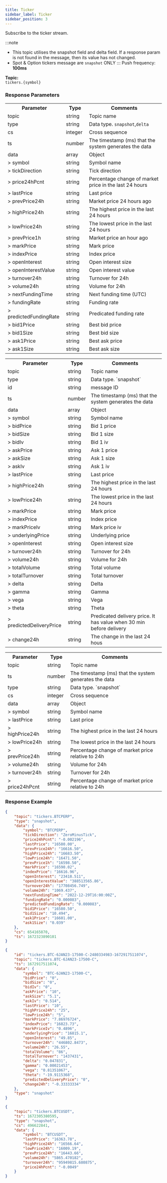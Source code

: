 ```yaml
---
title: Ticker
sidebar_label: Ticker
sidebar_position: 3
---
```



Subscribe to the ticker stream.

:::note
* This topic utilises the snapshot field and delta field. If a response param is not found in the message, then its value has not changed.
* Spot & Option tickers message are `snapshot` ONLY
:::
Push frequency: **100ms**

**Topic:**<br/>
`tickers.{symbol}`

### Response Parameters
<Tabs>
<TabItem value="future" label="Linear|Inverse" default>
    <table border="0.8">
        <tr>
            <th>Parameter</th><th>Type</th><th>Comments</th>
        </tr>
        <tr>
            <td>topic</td><td>string</td><td>Topic name</td>
        </tr>
        <tr>
            <td>type</td><td>string</td><td>Data type. <code>snapshot</code>,<code>delta</code></td>
        </tr>
        <tr>
            <td>cs</td><td>integer</td><td>Cross sequence</td>
        </tr>
        <tr>
            <td>ts</td><td>number</td><td>The timestamp (ms) that the system generates the data</td>
        </tr>
        <tr>
            <td>data</td><td>array</td><td>Object</td>
        </tr>
        <tr>
            <td>> symbol</td><td>string</td><td>Symbol name </td>
        </tr>
        <tr>
            <td>> tickDirection</td><td>string</td><td>Tick direction </td>
        </tr>
        <tr>
            <td>> price24hPcnt</td><td>string</td><td>Percentage change of market price in the last 24 hours </td>
        </tr>
        <tr>
            <td>> lastPrice</td><td>string</td><td>Last price </td>
        </tr>
        <tr>
            <td>> prevPrice24h</td><td>string</td><td>Market price 24 hours ago </td>
        </tr>
        <tr>
            <td>> highPrice24h</td><td>string</td><td>The highest price in the last 24 hours </td>
        </tr>
        <tr>
            <td>> lowPrice24h</td><td>string</td><td>The lowest price in the last 24 hours </td>
        </tr>
        <tr>
            <td>> prevPrice1h</td><td>string</td><td>Market price an hour ago </td>
        </tr>
        <tr>
            <td>> markPrice</td><td>string</td><td>Mark price </td>
        </tr>
        <tr>
            <td>> indexPrice</td><td>string</td><td>Index price </td>
        </tr>
        <tr>
            <td>> openInterest</td><td>string</td><td>Open interest size </td>
        </tr>
        <tr>
            <td>> openInterestValue</td><td>string</td><td>Open interest value </td>
        </tr>
        <tr>
            <td>> turnover24h</td><td>string</td><td>Turnover for 24h </td>
        </tr>
        <tr>
            <td>> volume24h</td><td>string</td><td>Volume for 24h </td>
        </tr>
        <tr>
            <td>> nextFundingTime</td><td>string</td><td>Next funding time (UTC) </td>
        </tr>
        <tr>
            <td>> fundingRate</td><td>string</td><td>Funding rate </td>
        </tr>
        <tr>
            <td>> predictedFundingRate</td><td>string</td><td>Predicated funding rate </td>
        </tr>
        <tr>
            <td>> bid1Price</td><td>string</td><td>Best bid price </td>
        </tr>
        <tr>
            <td>> bid1Size</td><td>string</td><td>Best bid size </td>
        </tr>
        <tr>
            <td>> ask1Price</td><td>string</td><td>Best ask price </td>
        </tr>
        <tr>
            <td>> ask1Size</td><td>string</td><td>Best ask size </td>
        </tr>
    </table>
</TabItem>


<TabItem value="option" label="Option">
<table border="0.8">
    <tr>
        <th>Parameter</th><th>Type</th><th>Comments</th>
    </tr>
    <tr>
        <td>topic</td><td>string</td><td>Topic name</td>
    </tr>
    <tr>
        <td>type</td><td>string</td><td>Data type. `snapshot`</td>
    </tr>
    <tr>
        <td>id</td><td>string</td><td>message ID</td>
    </tr>
    <tr>
        <td>ts</td><td>number</td><td>The timestamp (ms) that the system generates the data</td>
    </tr>
    <tr>
        <td>data</td><td>array</td><td>Object</td>
    </tr>
    <tr>
        <td>> symbol</td><td>string</td><td>Symbol name </td>
    </tr>
    <tr>
        <td>> bidPrice</td><td>string</td><td>Bid 1 price </td>
    </tr>
    <tr>
        <td>> bidSize</td><td>string</td><td>Bid 1 size </td>
    </tr>
    <tr>
        <td>> bidIv</td><td>string</td><td>Bid 1 iv </td>
    </tr>
    <tr>
        <td>> askPrice</td><td>string</td><td>Ask 1 price </td>
    </tr>
    <tr>
        <td>> askSize</td><td>string</td><td>Ask 1 size </td>
    </tr>
    <tr>
        <td>> askIv</td><td>string</td><td>Ask 1 iv </td>
    </tr>
    <tr>
        <td>> lastPrice</td><td>string</td><td>Last price </td>
    </tr>
    <tr>
        <td>> highPrice24h</td><td>string</td><td>The highest price in the last 24 hours </td>
    </tr>
    <tr>
        <td>> lowPrice24h</td><td>string</td><td>The lowest price in the last 24 hours </td>
    </tr>
    <tr>
        <td>> markPrice</td><td>string</td><td>Mark price </td>
    </tr>
    <tr>
        <td>> indexPrice</td><td>string</td><td>Index price </td>
    </tr>
    <tr>
        <td>> markPriceIv</td><td>string</td><td>Mark price iv </td>
    </tr>
    <tr>
        <td>> underlyingPrice</td><td>string</td><td>Underlying price </td>
    </tr>
    <tr>
        <td>> openInterest</td><td>string</td><td>Open interest size </td>
    </tr>
    <tr>
        <td>> turnover24h</td><td>string</td><td>Turnover for 24h </td>
    </tr>
    <tr>
        <td>> volume24h</td><td>string</td><td>Volume for 24h </td>
    </tr>
    <tr>
        <td>> totalVolume</td><td>string</td><td>Total volume </td>
    </tr>
    <tr>
        <td>> totalTurnover</td><td>string</td><td>Total turnover </td>
    </tr>
    <tr>
        <td>> delta</td><td>string</td><td>Delta </td>
    </tr>
    <tr>
        <td>> gamma</td><td>string</td><td>Gamma </td>
    </tr>
    <tr>
        <td>> vega</td><td>string</td><td>Vega </td>
    </tr>
    <tr>
        <td>> theta</td><td>string</td><td>Theta </td>
    </tr>
    <tr>
        <td>> predictedDeliveryPrice</td><td>string</td><td>Predicated delivery price. It has value when 30 min before delivery </td>
    </tr>
    <tr>
        <td>> change24h</td><td>string</td><td>The change in the last 24 hous </td>
    </tr>
</table>
</TabItem>

<TabItem value="spot" label="Spot">
<table border="0.8">
    <tr>
        <th>Parameter</th><th>Type</th><th>Comments</th>
    </tr>
    <tr>
        <td>topic</td><td>string</td><td>Topic name</td>
    </tr>
    <tr>
        <td>ts</td><td>number</td><td>The timestamp (ms) that the system generates the data</td>
    </tr>
    <tr>
        <td>type</td><td>string</td><td>Data type. `snapshot`</td>
    </tr>
    <tr>
        <td>cs</td><td>integer</td><td>Cross sequence</td>
    </tr>
    <tr>
        <td>data</td><td>array</td><td>Object</td>
    </tr>
    <tr>
        <td>> symbol</td><td>string</td><td>Symbol name </td>
    </tr>
    <tr>
        <td>> lastPrice</td><td>string</td><td>Last price </td>
    </tr>
    <tr>
        <td>> highPrice24h</td><td>string</td><td>The highest price in the last 24 hours </td>
    </tr>
    <tr>
        <td>> lowPrice24h</td><td>string</td><td>The lowest price in the last 24 hours </td>
    </tr>
    <tr>
        <td>> prevPrice24h</td><td>string</td><td>Percentage change of market price relative to 24h </td>
    </tr>
    <tr>
        <td>> volume24h</td><td>string</td><td>Volume for 24h </td>
    </tr>
    <tr>
        <td>> turnover24h</td><td>string</td><td>Turnover for 24h </td>
    </tr>
    <tr>
        <td>> price24hPcnt</td><td>string</td><td>Percentage change of market price relative to 24h </td>
    </tr>
</table>
</TabItem>
</Tabs>

### Response Example

<Tabs>
<TabItem value="ws-linear" label="Linear">

```json
{
    "topic": "tickers.BTCPERP",
    "type": "snapshot",
    "data": {
        "symbol": "BTCPERP",
        "tickDirection": "ZeroMinusTick",
        "price24hPcnt": "-0.002196",
        "lastPrice": "16580.00",
        "prevPrice24h": "16616.50",
        "highPrice24h": "16683.50",
        "lowPrice24h": "16471.50",
        "prevPrice1h": "16598.50",
        "markPrice": "16590.02",
        "indexPrice": "16616.96",
        "openInterest": "23418.511",
        "openInterestValue": "388513565.86",
        "turnover24h": "17708456.749",
        "volume24h": "1069.437",
        "nextFundingTime": "2022-12-29T16:00:00Z",
        "fundingRate": "0.000083",
        "predictedFundingRate": "0.000083",
        "bid1Price": "16580.50",
        "bid1Size": "10.494",
        "ask1Price": "16601.00",
        "ask1Size": "0.039"
    },
    "cs": 654165870,
    "ts": 1672323890101
}
```

</TabItem>

<TabItem value="js option" label="Option">

```json
{
    "id": "tickers.BTC-6JAN23-17500-C-2480334983-1672917511074",
    "topic": "tickers.BTC-6JAN23-17500-C",
    "ts": 1672917511074,
    "data": {
        "symbol": "BTC-6JAN23-17500-C",
        "bidPrice": "0",
        "bidSize": "0",
        "bidIv": "0",
        "askPrice": "10",
        "askSize": "5.1",
        "askIv": "0.514",
        "lastPrice": "10",
        "highPrice24h": "25",
        "lowPrice24h": "5",
        "markPrice": "7.86976724",
        "indexPrice": "16823.73",
        "markPriceIv": "0.4896",
        "underlyingPrice": "16815.1",
        "openInterest": "49.85",
        "turnover24h": "446802.8473",
        "volume24h": "26.55",
        "totalVolume": "86",
        "totalTurnover": "1437431",
        "delta": "0.047831",
        "gamma": "0.00021453",
        "vega": "0.81351067",
        "theta": "-19.9115368",
        "predictedDeliveryPrice": "0",
        "change24h": "-0.33333334"
    },
    "type": "snapshot"
}
```
</TabItem>

<TabItem value="ws-spot" label="Spot">

```json
{
    "topic": "tickers.BTCUSDT",
    "ts": 1672305380595,
    "type": "snapshot",
    "cs": 496622841,
    "data": {
        "symbol": "BTCUSDT",
        "lastPrice": "16363.78",
        "highPrice24h": "16566.64",
        "lowPrice24h": "16009.19",
        "prevPrice24h": "16443.66",
        "volume24h": "5865.470182",
        "turnover24h": "95949815.680875",
        "price24hPcnt": "-0.0049"
    }
}
```

</TabItem>
</Tabs>
